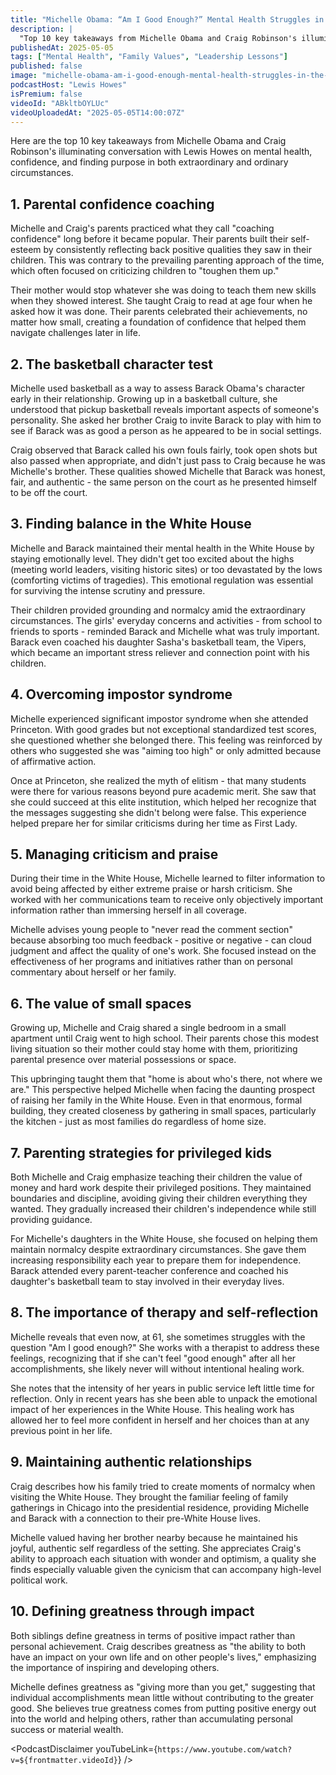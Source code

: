 ```yaml
---
title: "Michelle Obama: “Am I Good Enough?” Mental Health Struggles in the White House & Beyond"
description: |
  "Top 10 key takeaways from Michelle Obama and Craig Robinson's illuminating conversation with Lewis Howes on mental health, confidence, and finding purpose in both extraordinary and ordinary circumstances."
publishedAt: 2025-05-05
tags: ["Mental Health", "Family Values", "Leadership Lessons"]
published: false
image: "michelle-obama-am-i-good-enough-mental-health-struggles-in-the-white-house-and-beyond.jpg"
podcastHost: "Lewis Howes"
isPremium: false
videoId: "ABkltbOYLUc"
videoUploadedAt: "2025-05-05T14:00:07Z"
---
```



<PodcastSummaryPageLayout frontmatter={frontmatter}>
Here are the top 10 key takeaways from Michelle Obama and Craig Robinson's illuminating conversation with Lewis Howes on mental health, confidence, and finding purpose in both extraordinary and ordinary circumstances.

## 1. Parental confidence coaching
Michelle and Craig's parents practiced what they call "coaching confidence" long before it became popular. Their parents built their self-esteem by consistently reflecting back positive qualities they saw in their children. This was contrary to the prevailing parenting approach of the time, which often focused on criticizing children to "toughen them up."

Their mother would stop whatever she was doing to teach them new skills when they showed interest. She taught Craig to read at age four when he asked how it was done. Their parents celebrated their achievements, no matter how small, creating a foundation of confidence that helped them navigate challenges later in life.

## 2. The basketball character test
Michelle used basketball as a way to assess Barack Obama's character early in their relationship. Growing up in a basketball culture, she understood that pickup basketball reveals important aspects of someone's personality. She asked her brother Craig to invite Barack to play with him to see if Barack was as good a person as he appeared to be in social settings.

Craig observed that Barack called his own fouls fairly, took open shots but also passed when appropriate, and didn't just pass to Craig because he was Michelle's brother. These qualities showed Michelle that Barack was honest, fair, and authentic - the same person on the court as he presented himself to be off the court.

## 3. Finding balance in the White House
Michelle and Barack maintained their mental health in the White House by staying emotionally level. They didn't get too excited about the highs (meeting world leaders, visiting historic sites) or too devastated by the lows (comforting victims of tragedies). This emotional regulation was essential for surviving the intense scrutiny and pressure.

Their children provided grounding and normalcy amid the extraordinary circumstances. The girls' everyday concerns and activities - from school to friends to sports - reminded Barack and Michelle what was truly important. Barack even coached his daughter Sasha's basketball team, the Vipers, which became an important stress reliever and connection point with his children.

## 4. Overcoming impostor syndrome
Michelle experienced significant impostor syndrome when she attended Princeton. With good grades but not exceptional standardized test scores, she questioned whether she belonged there. This feeling was reinforced by others who suggested she was "aiming too high" or only admitted because of affirmative action.

Once at Princeton, she realized the myth of elitism - that many students were there for various reasons beyond pure academic merit. She saw that she could succeed at this elite institution, which helped her recognize that the messages suggesting she didn't belong were false. This experience helped prepare her for similar criticisms during her time as First Lady.

## 5. Managing criticism and praise
During their time in the White House, Michelle learned to filter information to avoid being affected by either extreme praise or harsh criticism. She worked with her communications team to receive only objectively important information rather than immersing herself in all coverage.

Michelle advises young people to "never read the comment section" because absorbing too much feedback - positive or negative - can cloud judgment and affect the quality of one's work. She focused instead on the effectiveness of her programs and initiatives rather than on personal commentary about herself or her family.

## 6. The value of small spaces
Growing up, Michelle and Craig shared a single bedroom in a small apartment until Craig went to high school. Their parents chose this modest living situation so their mother could stay home with them, prioritizing parental presence over material possessions or space.

This upbringing taught them that "home is about who's there, not where we are." This perspective helped Michelle when facing the daunting prospect of raising her family in the White House. Even in that enormous, formal building, they created closeness by gathering in small spaces, particularly the kitchen - just as most families do regardless of home size.

## 7. Parenting strategies for privileged kids
Both Michelle and Craig emphasize teaching their children the value of money and hard work despite their privileged positions. They maintained boundaries and discipline, avoiding giving their children everything they wanted. They gradually increased their children's independence while still providing guidance.

For Michelle's daughters in the White House, she focused on helping them maintain normalcy despite extraordinary circumstances. She gave them increasing responsibility each year to prepare them for independence. Barack attended every parent-teacher conference and coached his daughter's basketball team to stay involved in their everyday lives.

## 8. The importance of therapy and self-reflection
Michelle reveals that even now, at 61, she sometimes struggles with the question "Am I good enough?" She works with a therapist to address these feelings, recognizing that if she can't feel "good enough" after all her accomplishments, she likely never will without intentional healing work.

She notes that the intensity of her years in public service left little time for reflection. Only in recent years has she been able to unpack the emotional impact of her experiences in the White House. This healing work has allowed her to feel more confident in herself and her choices than at any previous point in her life.

## 9. Maintaining authentic relationships
Craig describes how his family tried to create moments of normalcy when visiting the White House. They brought the familiar feeling of family gatherings in Chicago into the presidential residence, providing Michelle and Barack with a connection to their pre-White House lives.

Michelle valued having her brother nearby because he maintained his joyful, authentic self regardless of the setting. She appreciates Craig's ability to approach each situation with wonder and optimism, a quality she finds especially valuable given the cynicism that can accompany high-level political work.

## 10. Defining greatness through impact
Both siblings define greatness in terms of positive impact rather than personal achievement. Craig describes greatness as "the ability to both have an impact on your own life and on other people's lives," emphasizing the importance of inspiring and developing others.

Michelle defines greatness as "giving more than you get," suggesting that individual accomplishments mean little without contributing to the greater good. She believes true greatness comes from putting positive energy out into the world and helping others, rather than accumulating personal success or material wealth.

<PodcastDisclaimer
  youTubeLink={`https://www.youtube.com/watch?v=${frontmatter.videoId}`}
/>

</PodcastSummaryPageLayout>
